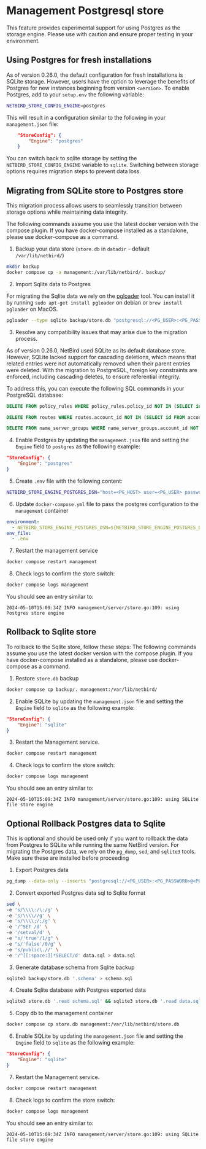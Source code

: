 # Management Postgresql store

<Note>
This feature provides experimental support for using Postgres as the storage engine. Please use with caution and ensure proper testing in your environment.
</Note>

## Using Postgres for fresh installations

As of version 0.26.0, the default configuration for fresh installations is SQLite storage.
However, users have the option to leverage the benefits of Postgres for new instances beginning from version `<version>`.
To enable Postgres, add to your `setup.env` the following variable:
```bash
NETBIRD_STORE_CONFIG_ENGINE=postgres
```
This will result in a configuration similar to the following in your `management.json` file:
```json
    "StoreConfig": {
        "Engine": "postgres"
    }
```
You can switch back to sqlite storage by setting the `NETBIRD_STORE_CONFIG_ENGINE` variable to `sqlite`.
<Note>
    Switching between storage options requires migration steps to prevent data loss.
</Note>


## Migrating from SQLite store to Postgres store
This migration process allows users to seamlessly transition between storage options while maintaining data integrity.

<Note>
    The following commands assume you use the latest docker version with the compose plugin. If you have docker-compose installed as a standalone, please use docker-compose as a command.
</Note>

1. Backup your data store (`store.db` in `datadir` - default `/var/lib/netbird/`)
```bash
mkdir backup
docker compose cp -a management:/var/lib/netbird/. backup/
```

2. Import Sqlite data to Postgres

For migrating the Sqlite data we rely on the [pgloader](https://github.com/dimitri/pgloader) tool. You can install it by running
`sudo apt-get install pgloader` on debian or `brew install pgloader` on MacOS.

```bash
pgloader --type sqlite backup/store.db "postgresql://<PG_USER>:<PG_PASSWORD>@<PG_HOST>:<PG_PORT>/<PG_DB_NAME>"
```

3. Resolve any compatibility issues that may arise due to the migration process.

<Note>
As of version 0.26.0, NetBird used SQLite as its default database store. However, SQLite lacked support for cascading deletions,
which means that related entries were not automatically removed when their parent entries were deleted.
 With the migration to PostgreSQL, foreign key constraints are enforced, including cascading deletes, to ensure referential integrity.
</Note>

To address this, you can execute the following SQL commands in your PostgreSQL database:

```sql
DELETE FROM policy_rules WHERE policy_rules.policy_id NOT IN (SELECT id FROM policies);
```

```sql
DELETE FROM routes WHERE routes.account_id NOT IN (SELECT id FROM accounts);
```

```sql
DELETE FROM name_server_groups WHERE name_server_groups.account_id NOT IN (SELECT id FROM accounts);
```

4. Enable Postgres by updating the `management.json` file and setting the `Engine` field to `postgres` as the following example:
```json
"StoreConfig": {
    "Engine": "postgres"
}
```

5. Create `.env` file with the following content:
```bash
NETBIRD_STORE_ENGINE_POSTGRES_DSN="host=<PG_HOST> user=<PG_USER> password=<PG_PASSWORD> dbname=<PG_DB_NAME> port=<PG_PORT>"
```

6. Update `docker-compose.yml` file to  pass the postgres configuration to the `management` container
```yaml
environment:
  - NETBIRD_STORE_ENGINE_POSTGRES_DSN=${NETBIRD_STORE_ENGINE_POSTGRES_DSN}
env_file:
  - .env
```

7. Restart the management service
```bash
docker compose restart management
```

8. Check logs to confirm the store switch:
```bash
docker compose logs management
```
You should see an entry similar to:
```
2024-05-10T15:09:34Z INFO management/server/store.go:109: using Postgres store engine
```

## Rollback to Sqlite store
To rollback to the Sqlite  store, follow these steps:
<Note>
    The following commands assume you use the latest docker version with the compose plugin. If you have docker-compose installed as a standalone, please use docker-compose as a command.
</Note>

1. Restore `store.db` backup
```bash
docker compose cp backup/. management:/var/lib/netbird/
```

2. Enable SQLite by updating the `management.json` file and setting the `Engine` field to `sqlite` as the following example:
```json
"StoreConfig": {
    "Engine": "sqlite"
}
```

3. Restart the Management service.
```bash
docker compose restart management
```

4. Check logs to confirm the store switch:
```bash
docker compose logs management
```

You should see an entry similar to:
```
2024-05-10T15:09:34Z INFO management/server/store.go:109: using SQLite file store engine
```

## Optional Rollback Postgres data to Sqlite

This is optional and should be used only if you want to rollback the data from Postgres to SQLite while running the same NetBird version.
For migrating the Postgres data, we rely on the `pg_dump`, `sed`, and `sqlite3` tools. Make sure these are installed before proceeding

1. Export Postgres data
```bash
pg_dump --data-only --inserts "postgresql://<PG_USER>:<PG_PASSWORD>@<PG_HOST>:<PG_PORT>/<PG_DB_NAME>" > data.sql
```

2. Convert exported Postgres data sql to Sqlite format
```bash
sed \
-e 's/\\\\:/\:/g' \
-e 's/\\\\//g' \
-e 's/\\\\;/;/g' \
-e '/^SET /d' \
-e '/setval/d' \
-e "s/'true'/1/g" \
-e "s/'false'/0/g" \
-e 's/public\.//' \
-e '/^[[:space:]]*SELECT/d' data.sql > data.sql
```

3. Generate database schema from Sqlite backup
```bash
sqlite3 backup/store.db '.schema' > schema.sql
````

4. Create Sqlite database with Postgres exported data
```bash
sqlite3 store.db '.read schema.sql' && sqlite3 store.db '.read data.sql'
```

5. Copy db to the management container
```bash
docker compose cp store.db management:/var/lib/netbird/store.db
```

6. Enable SQLite by updating the `management.json` file and setting the `Engine` field to `sqlite` as the following example:
```json
"StoreConfig": {
    "Engine": "sqlite"
}
```

7. Restart the Management service.
```bash
docker compose restart management
```

8. Check logs to confirm the store switch:
```bash
docker compose logs management
```

You should see an entry similar to:
```
2024-05-10T15:09:34Z INFO management/server/store.go:109: using SQLite file store engine
```